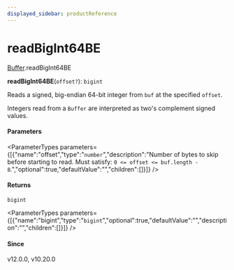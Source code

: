 ```yaml
---
displayed_sidebar: productReference
---
```



# readBigInt64BE

[Buffer](../../interfaces/Buffer.mdx).readBigInt64BE

**readBigInt64BE**(`offset?`): `bigint`

Reads a signed, big-endian 64-bit integer from `buf` at the specified `offset`.

Integers read from a `Buffer` are interpreted as two's complement signed
values.

#### Parameters

<ParameterTypes parameters={[{"name":"offset","type":"`number`","description":"Number of bytes to skip before starting to read. Must satisfy: `0 <= offset <= buf.length - 8`.","optional":true,"defaultValue":"","children":[]}]} />

#### Returns

`bigint`

<ParameterTypes parameters={[{"name":"bigint","type":"`bigint`","optional":true,"defaultValue":"","description":"","children":[]}]} />

#### Since

v12.0.0, v10.20.0
